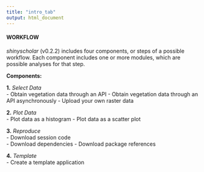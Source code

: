 ```yaml
---
title: "intro_tab"
output: html_document
---
```


#### WORKFLOW

*shinyscholar* (v0.2.2) includes four components, or steps of a possible workflow. Each component includes one or more modules, which are possible analyses for that step.  

**Components:**  

**1.** *Select Data*  
- Obtain vegetation data through an API
- Obtain vegetation data through an API asynchronously
- Upload your own raster data

**2.** *Plot Data*  
- Plot data as a histogram
- Plot data as a scatter plot

**3.** *Reproduce*  
- Download session code  
- Download dependencies
- Download package references 

**4.** *Template*  
- Create a template application
